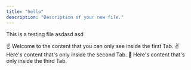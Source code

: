 ```yaml
---
title: "hello"
description: "Description of your new file."
---
```


This is a testing file asdasd asd


<Tabs>
  <Tab title="First Tab">
    ☝️ Welcome to the content that you can only see inside the first Tab.
  </Tab>

  <Tab title="Second Tab">
    ✌️ Here's content that's only inside the second Tab.
  </Tab>

  <Tab title="Third Tab">
    💪 Here's content that's only inside the third Tab.
  </Tab>
</Tabs>
